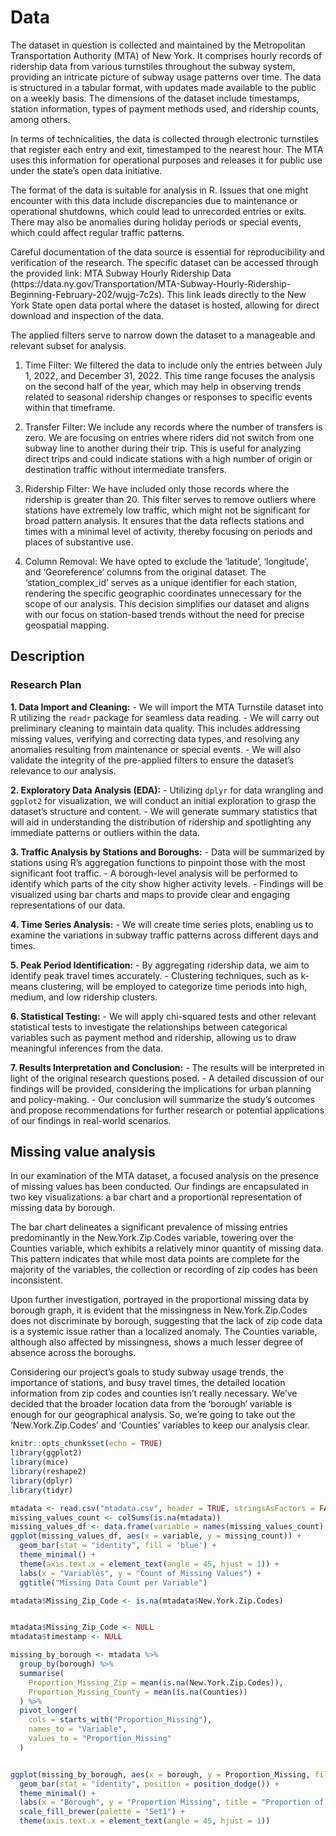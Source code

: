 # Data
The dataset in question is collected and maintained by the Metropolitan Transportation Authority (MTA) of New York. It comprises hourly records of ridership data from various turnstiles throughout the subway system, providing an intricate picture of subway usage patterns over time. The data is structured in a tabular format, with updates made available to the public on a weekly basis. The dimensions of the dataset include timestamps, station information, types of payment methods used, and ridership counts, among others.

In terms of technicalities, the data is collected through electronic turnstiles that register each entry and exit, timestamped to the nearest hour. The MTA uses this information for operational purposes and releases it for public use under the state's open data initiative.

The format of the data is suitable for analysis in R. Issues that one might encounter with this data include discrepancies due to maintenance or operational shutdowns, which could lead to unrecorded entries or exits. There may also be anomalies during holiday periods or special events, which could affect regular traffic patterns.

Careful documentation of the data source is essential for reproducibility and verification of the research. The specific dataset can be accessed through the provided link: MTA Subway Hourly Ridership Data (https://data.ny.gov/Transportation/MTA-Subway-Hourly-Ridership-Beginning-February-202/wujg-7c2s). This link leads directly to the New York State open data portal where the dataset is hosted, allowing for direct download and inspection of the data.

The applied filters serve to narrow down the dataset to a manageable and relevant subset for analysis.

1. Time Filter: We filtered the data to include only the entries between July 1, 2022, and December 31, 2022. This time range focuses the analysis on the second half of the year, which may help in observing trends related to seasonal ridership changes or responses to specific events within that timeframe.

2. Transfer Filter: We include any records where the number of transfers is zero. We are focusing on entries where riders did not switch from one subway line to another during their trip. This is useful for analyzing direct trips and could indicate stations with a high number of origin or destination traffic without intermediate transfers.

3. Ridership Filter: We have included only those records where the ridership is greater than 20. This filter serves to remove outliers where stations have extremely low traffic, which might not be significant for broad pattern analysis. It ensures that the data reflects stations and times with a minimal level of activity, thereby focusing on periods and places of substantive use.

4. Column Removal: We have opted to exclude the 'latitude', 'longitude', and 'Georeference' columns from the original dataset. The 'station_complex_id' serves as a unique identifier for each station, rendering the specific geographic coordinates unnecessary for the scope of our analysis. This decision simplifies our dataset and aligns with our focus on station-based trends without the need for precise geospatial mapping.

## Description

### Research Plan
**1. Data Import and Cleaning:**
- We will import the MTA Turnstile dataset into R utilizing the `readr` package for seamless data reading.
- We will carry out preliminary cleaning to maintain data quality. This includes addressing missing values, verifying and correcting data types, and resolving any anomalies resulting from maintenance or special events.
- We will also validate the integrity of the pre-applied filters to ensure the dataset's relevance to our analysis.

**2. Exploratory Data Analysis (EDA):**
- Utilizing `dplyr` for data wrangling and `ggplot2` for visualization, we will conduct an initial exploration to grasp the dataset's structure and content.
- We will generate summary statistics that will aid in understanding the distribution of ridership and spotlighting any immediate patterns or outliers within the data.

**3. Traffic Analysis by Stations and Boroughs:**
- Data will be summarized by stations using R's aggregation functions to pinpoint those with the most significant foot traffic.
- A borough-level analysis will be performed to identify which parts of the city show higher activity levels.
- Findings will be visualized using bar charts and maps to provide clear and engaging representations of our data.

**4. Time Series Analysis:**
- We will create time series plots, enabling us to examine the variations in subway traffic patterns across different days and times.

**5. Peak Period Identification:**
- By aggregating ridership data, we aim to identify peak travel times accurately.
- Clustering techniques, such as k-means clustering, will be employed to categorize time periods into high, medium, and low ridership clusters.

**6. Statistical Testing:**
- We will apply chi-squared tests and other relevant statistical tests to investigate the relationships between categorical variables such as payment method and ridership, allowing us to draw meaningful inferences from the data.

**7. Results Interpretation and Conclusion:**
- The results will be interpreted in light of the original research questions posed.
- A detailed discussion of our findings will be provided, considering the implications for urban planning and policy-making.
- Our conclusion will summarize the study's outcomes and propose recommendations for further research or potential applications of our findings in real-world scenarios.

## Missing value analysis
In our examination of the MTA dataset, a focused analysis on the presence of missing values has been conducted. Our findings are encapsulated in two key visualizations: a bar chart and a proportional representation of missing data by borough.

The bar chart delineates a significant prevalence of missing entries predominantly in the New.York.Zip.Codes variable, towering over the Counties variable, which exhibits a relatively minor quantity of missing data. This pattern indicates that while most data points are complete for the majority of the variables, the collection or recording of zip codes has been inconsistent.

Upon further investigation, portrayed in the proportional missing data by borough graph, it is evident that the missingness in New.York.Zip.Codes does not discriminate by borough, suggesting that the lack of zip code data is a systemic issue rather than a localized anomaly. The Counties variable, although also affected by missingness, shows a much lesser degree of absence across the boroughs.

Considering our project's goals to study subway usage trends, the importance of stations, and busy travel times, the detailed location information from zip codes and counties isn't really necessary. We've decided that the broader location data from the 'borough' variable is enough for our geographical analysis. So, we're going to take out the 'New.York.Zip.Codes' and 'Counties' variables to keep our analysis clear.

```r
knitr::opts_chunk$set(echo = TRUE)
library(ggplot2)
library(mice)
library(reshape2)
library(dplyr)
library(tidyr)
```

```r
mtadata <- read.csv("mtadata.csv", header = TRUE, stringsAsFactors = FALSE)
missing_values_count <- colSums(is.na(mtadata))
missing_values_df <- data.frame(variable = names(missing_values_count), missing_count = missing_values_count)
ggplot(missing_values_df, aes(x = variable, y = missing_count)) +
  geom_bar(stat = "identity", fill = 'blue') +
  theme_minimal() +
  theme(axis.text.x = element_text(angle = 45, hjust = 1)) +
  labs(x = "Variables", y = "Count of Missing Values") +
  ggtitle("Missing Data Count per Variable")

mtadata$Missing_Zip_Code <- is.na(mtadata$New.York.Zip.Codes)


mtadata$Missing_Zip_Code <- NULL
mtadata$timestamp <- NULL

missing_by_borough <- mtadata %>%
  group_by(borough) %>%
  summarise(
    Proportion_Missing_Zip = mean(is.na(New.York.Zip.Codes)),
    Proportion_Missing_County = mean(is.na(Counties))
  ) %>%
  pivot_longer(
    cols = starts_with("Proportion_Missing"),
    names_to = "Variable",
    values_to = "Proportion_Missing"
  )


ggplot(missing_by_borough, aes(x = borough, y = Proportion_Missing, fill = Variable)) +
  geom_bar(stat = "identity", position = position_dodge()) +
  theme_minimal() +
  labs(x = "Borough", y = "Proportion Missing", title = "Proportion of Missing Data by Borough") +
  scale_fill_brewer(palette = "Set1") +
  theme(axis.text.x = element_text(angle = 45, hjust = 1))
```
